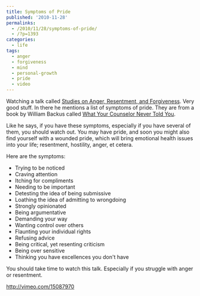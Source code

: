 ---
title: Symptoms of Pride
published: '2010-11-28'
permalinks:
  - /2010/11/28/symptoms-of-pride/
  - /?p=1393
categories:
  - life
tags:
  - anger
  - forgiveness
  - mind
  - personal-growth
  - pride
  - video
---

Watching a talk called <a href="http://vimeo.com/15087970">Studies on Anger, Resentment, and Forgiveness</a>. Very good stuff. In there he mentions a list of symptoms of pride. They are from a book by William Backus called <a href="http://amzn.to/eG0q6S">What Your Counselor Never Told You</a>.

Like he says, if you have these symptoms, especially if you have several of them, you should watch out. You may have pride, and soon you might also find yourself with a wounded pride, which will bring emotional health issues into your life; resentment, hostility, anger, et cetera.

Here are the symptoms:

- Trying to be noticed
- Craving attention
- Itching for compliments
- Needing to be important
- Detesting the idea of being submissive
- Loathing the idea of admitting to wrongdoing
- Strongly opinionated
- Being argumentative
- Demanding your way
- Wanting control over others
- Flaunting your individual rights
- Refusing advice
- Being critical, yet resenting criticism
- Being over sensitive
- Thinking you have excellences you don't have

You should take time to watch this talk. Especially if you struggle with anger or resentment.

http://vimeo.com/15087970
